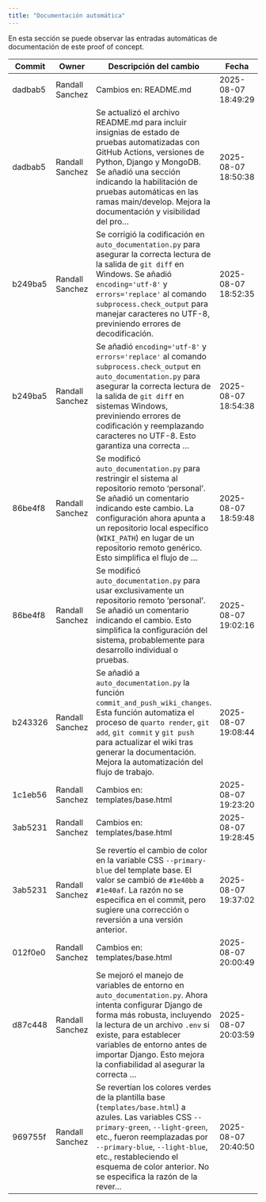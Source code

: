 ```yaml
---
title: "Documentación automática"
---
```


En esta sección se puede observar las entradas automáticas de documentación de este proof of concept.

| Commit             | Owner       | Descripción del cambio | Fecha|
|--------------------|-------------|------------------------|------|
|dadbab5|Randall Sanchez|Cambios en: README.md|2025-08-07 18:49:29|
|dadbab5|Randall Sanchez|Se actualizó el archivo README.md para incluir insignias de estado de pruebas automatizadas con GitHub Actions,  versiones de Python, Django y MongoDB.  Se añadió una sección indicando la habilitación de pruebas automáticas en las ramas main/develop.  Mejora la documentación y visibilidad del pro...|2025-08-07 18:50:38|
|b249ba5|Randall Sanchez|Se corrigió la codificación en `auto_documentation.py` para asegurar la correcta lectura de la salida de `git diff` en Windows.  Se añadió `encoding='utf-8'` y `errors='replace'` al comando `subprocess.check_output` para manejar caracteres no UTF-8, previniendo errores de decodificación.|2025-08-07 18:52:35|
|b249ba5|Randall Sanchez|Se añadió `encoding='utf-8'` y `errors='replace'` al comando `subprocess.check_output` en `auto_documentation.py` para asegurar la correcta lectura de la salida de `git diff` en sistemas Windows, previniendo errores de codificación y reemplazando caracteres no UTF-8.  Esto garantiza una correcta ...|2025-08-07 18:54:38|
|86be4f8|Randall Sanchez|Se modificó `auto_documentation.py` para restringir el sistema al repositorio remoto 'personal'.  Se añadió un comentario indicando este cambio.  La configuración ahora apunta a un repositorio local específico (`WIKI_PATH`) en lugar de un repositorio remoto genérico.  Esto simplifica el flujo de ...|2025-08-07 18:59:48|
|86be4f8|Randall Sanchez|Se modificó `auto_documentation.py` para usar exclusivamente un repositorio remoto 'personal'.  Se añadió un comentario indicando el cambio.  Esto simplifica la configuración del sistema, probablemente para desarrollo individual o pruebas.|2025-08-07 19:02:16|
|b243326|Randall Sanchez|Se añadió a `auto_documentation.py` la función `commit_and_push_wiki_changes`.  Esta función automatiza el proceso de  `quarto render`, `git add`, `git commit` y `git push` para actualizar el wiki tras generar la documentación.  Mejora la automatización del flujo de trabajo.|2025-08-07 19:08:44|
|1c1eb56|Randall Sanchez|Cambios en: templates/base.html|2025-08-07 19:23:20|
|3ab5231|Randall Sanchez|Cambios en: templates/base.html|2025-08-07 19:28:45|
|3ab5231|Randall Sanchez|Se revertío el cambio de color en la variable CSS `--primary-blue` del template base.  El valor se cambió de `#1e40bb` a `#1e40af`.  La razón no se especifica en el commit, pero sugiere una corrección o reversión a una versión anterior.|2025-08-07 19:37:02|
|012f0e0|Randall Sanchez|Cambios en: templates/base.html|2025-08-07 20:00:49|
|d87c448|Randall Sanchez|Se mejoró el manejo de variables de entorno en `auto_documentation.py`.  Ahora intenta configurar Django de forma más robusta, incluyendo la lectura de un archivo `.env` si existe, para establecer variables de entorno antes de importar Django. Esto mejora la confiabilidad al asegurar la correcta ...|2025-08-07 20:03:59|
|969755f|Randall Sanchez|Se revertían los colores verdes de la plantilla base (`templates/base.html`) a azules.  Las variables CSS `--primary-green`, `--light-green`, etc., fueron reemplazadas por  `--primary-blue`, `--light-blue`, etc.,  restableciendo el esquema de color anterior.  No se especifica la razón de la rever...|2025-08-07 20:40:50|